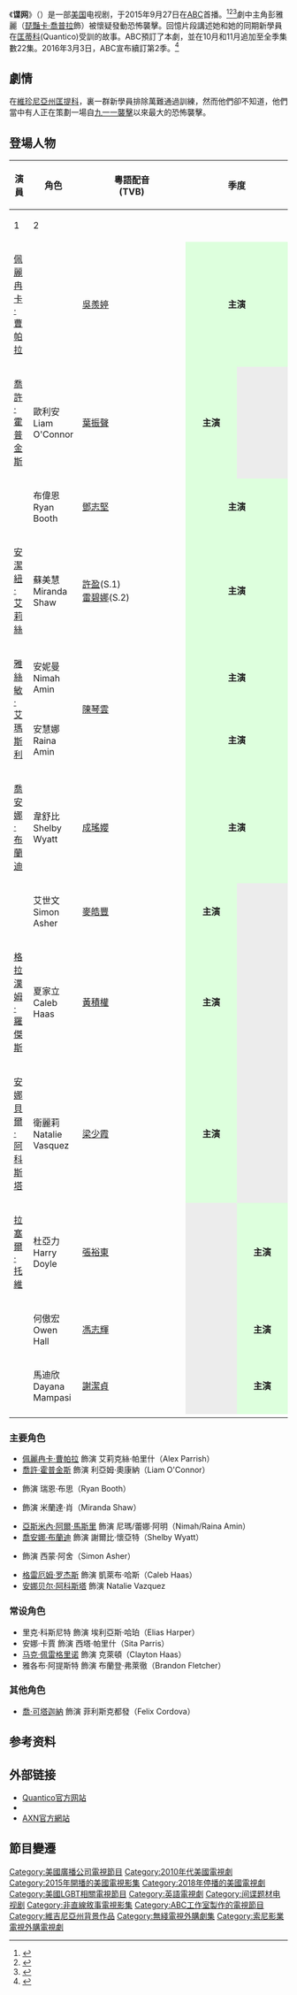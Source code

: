 {{NoteTA
|G1=Show
|T=zh-cn:谍网; zh-tw:諜影行動; zh-hk:無間諜戰;
|1=zh-cn:谍网; zh-tw:諜影行動; zh-hk:無間諜戰;
|2=zh-cn:匡提科; zh-tw:匡堤科; zh-hk:匡蒂科;
|3=zh-tw:艾莉克絲·帕里什; zh-hk:彭雅麗;
|4=zh-tw:利亞姆·奧康納; zh-hk:利安;
}}
{{Infobox television
| show_name            = 谍网
| original_name        = ''{{lang|en|Quantico}}''
| image                = Quantico.png
| caption              = 
| show_name_2          = 
| genre                = [[驚悚|驚悚]]<br />[[戏剧|戏剧]]
| format               = 电视连续剧
| creator              = {{link-en|约书亚·赛峰|Joshua Safran}}
| based_on             = 
| developer            = 
| writer               = 
| director             = 
| creative_director    = 
| presenter            = 
| starring             = {{Plainlist|
*[[佩丽冉卡·曹帕拉|佩丽冉卡·曹帕拉]]
*[[喬許·霍普金斯|喬許·霍普金斯]]
*{{link-en|杰克·麦克劳克林|Jake McLaughlin}}
*[[安潔紐·艾莉絲|安潔紐·艾莉絲]]
*[[亞斯米內·阿爾·馬斯里|亞斯米內·阿爾·馬斯里]]
*[[喬安娜·布蘭笛|喬安娜·布蘭笛]]
*{{link-en|泰特·埃林顿|Tate Ellington}}
*[[格雷厄姆·罗杰斯|格雷厄姆·罗杰斯]]}}
| judges               = 
| voices               = 
| narrated             = 
| theme_music_composer = 
| opentheme            = 
| endtheme             = 
| composer             = 乔尔·理查德
| country              = {{USA}}
| language             = [[英语|英语]]
| num_seasons          = 3
| num_episodes         = 57
| list_episodes        = 
| executive_producer   = {{Plainlist|
*{{link-en|马克·戈登|Mark Gordon}}
*罗伯特·蘇特納
*尼古拉斯·佩珀
*{{link-en|约书亚·赛峰|Joshua Safran}}}}
| producer             = 芭芭拉·达历桑德罗
| editor               = 
| location             = [[長島_(紐約州)|長島]]
| cinematography       = 史蒂芬·費列貝克 <br/> 托德·坎贝尔
| camera               = 
| runtime              = 43分钟
| company              = {{Plainlist|
*{{link-en|ABC Studios|ABC Studios}}
*The Mark Gordon Company
*Random Acts Productions}}
| distributor          = {{link-en|迪士尼–ABC國內電視|Disney–ABC Domestic Television}}
| channel              = [[美国广播公司|ABC]]
| picture_format       = [[480i|480i]] ([[標準畫質電視|SDTV]])<br />[[1080i|1080i]] ([[高清电视|HDTV]])
| audio_format         = 
| first_aired          = {{Start date|2015|9|27}}
| last_aired           = {{End date|2018|8|3}}
| preceded_by          = 
| followed_by          = 
| related              = 
| website              = http://abc.go.com/shows/quantico
| website_title        = 官方网站
| production_website   = 
| imdb_id              = 4428122
| 台灣名稱             = 諜影行動
| 港澳名稱             = 臥底潛行（AXN）<br/>無間諜戰（無綫電視明珠台）
| 日本名稱             = クワンティコ / FBIアカデミーの真実
}}
《'''谍网'''》（{{lang-en|'''''Quantico'''''}}）是一部[[美国|美国]]电视剧，于2015年9月27日在[[美国广播公司|ABC]]首播。<ref>{{cite web|url=http://deadline.com/2015/05/the-catch-jenna-bans-family-kings-prophets-boom-la-crime-wicked-city-quantico-series-abc-1201422660/|title=ABC Picks Up Dramas 'The Catch', Jenna Bans, 'Kings & Prophets', 'Boom', 'L.A. Crime' & 'Quantico' To Series|last=Andreeva|first=Nellie|work=[[Deadline.com|Deadline.com]]|date=May 7, 2015|accessdate=May 8, 2015|archive-date=2015-05-09|archive-url=https://web.archive.org/web/20150509202533/http://deadline.com/2015/05/the-catch-jenna-bans-family-kings-prophets-boom-la-crime-wicked-city-quantico-series-abc-1201422660/|dead-url=no}}</ref><ref>{{cite web|url=http://www.deadline.com/2015/06/of-kings-prophets-pulled-quantico-move-sunday-abc-1201436369/|title='Of Kings and Prophets' Pulled From ABC Fall Schedule, 'Quantico' Goes To Sunday|last=Andreeva|first=Nellie|work=[[Deadline.com|Deadline.com]]|date=June 2, 2015|accessdate=June 2, 2015|archive-date=2015-06-02|archive-url=https://web.archive.org/web/20150602231308/http://deadline.com/2015/06/of-kings-prophets-pulled-quantico-move-sunday-abc-1201436369/|dead-url=no}}</ref><ref name=fallspd>{{cite web|url=http://deadline.com/2015/06/abc-fall-premiere-dates-wicked-city-october-launch-1201440727/|title=ABC Fall Premiere Dates: ‘Wicked City’ Gets October Launch On Tuesday|author=Nellie Andreeva|work=Deadline|accessdate=11 June 2015|archive-date=2015-11-06|archive-url=https://web.archive.org/web/20151106230620/http://deadline.com/2015/06/abc-fall-premiere-dates-wicked-city-october-launch-1201440727/|dead-url=no}}</ref>劇中主角彭雅麗（[[琵豔卡·喬普拉|琵豔卡·喬普拉]]飾）被懷疑發動恐怖襲擊。回憶片段講述她和她的同期新學員在[[匡蒂科|匡蒂科]](Quantico){{link-en|FBI學院|FBI Academy}}受訓的故事。ABC預訂了本劇，並在10月和11月追加至全季集數22集。2016年3月3日，ABC宣布續訂第2季。<ref name="ABC Renewals">{{cite web|url=http://tvbythenumbers.zap2it.com/2016/03/03/once-upon-a-time-renewed-for-season-6-at-abc/|title='Once Upon a Time,' 'The Goldbergs', 'Fresh Off the Boat' and 'Quantico' renewed at ABC|last=Porter|first=Rick|work=TV by the Numbers|date=March 3, 2016|accessdate=March 3, 2016|archive-date=2016-03-04|archive-url=https://web.archive.org/web/20160304093922/http://tvbythenumbers.zap2it.com/2016/03/03/once-upon-a-time-renewed-for-season-6-at-abc/|dead-url=yes}}</ref>

== 劇情 ==
在[[維珍尼亞州|維珍尼亞州]][[匡提科|匡提科]]，{{link-en|FBI學院|FBI Academy}}裏一群新學員排除萬難通過訓練，然而他們卻不知道，他們當中有人正在策劃一場自[[九一一襲擊|九一一襲擊]]以來最大的恐怖襲擊。

== 登場人物 ==
{| class="wikitable sortable" style="width:60%;" 
|-
! rowspan="2"| 演員
! rowspan="2"| 角色
! rowspan="2"| 粵語配音<br>(TVB)
! colspan="2" class="unsortable"| 季度
! rowspan="2"| 演出<br>集數
|-
! style="width:7%;" | 1
! style="width:7%;" | 2
|-
| [[佩麗冉卡·曹帕拉|佩麗冉卡·曹帕拉]]<br>{{lang|en|Priyanka Chopra}}
| {{link-en|彭雅麗|Alex Parrish}}<br>{{lang|en|Alexandra "Alex" Parrish}}
| [[吳羨婷|吳羨婷]]
| colspan="2" style="background:#dfd; text-align:center;"| '''主演'''
| 22
|-
| [[喬許·霍普金斯|喬許·霍普金斯]]<br>{{lang|en|Josh Hopkins}}
| 歐利安<br>Liam O'Connor
| [[葉振聲|葉振聲]]
| colspan="1" style="background:#dfd; text-align:center;"| '''主演'''
| colspan="1" style="background: #ececec; color: grey; vertical-align: middle; text-align: center; " class="table-na"|
| 22
|-
| {{link-en|傑克·麥勞夫林|Jake McLaughlin}}<br>{{lang|en|Jake McLaughlin}}
| 布偉恩<br>Ryan Booth
| [[鄧志堅|鄧志堅]]
| colspan="2" style="background:#dfd; text-align:center;"| '''主演'''
| 22
|-
| [[安潔紐·艾莉絲|安潔紐·艾莉絲]]<br>{{lang|en|Aunjanue Ellis}}
| 蘇美慧<br>Miranda Shaw
| [[許盈|許盈]](S.1)<br>[[雷碧娜|雷碧娜]](S.2)
| colspan="2" style="background:#dfd; text-align:center;"| '''主演'''
| 21
|-
| rowspan="2"|[[雅絲敏·艾瑪斯利|雅絲敏·艾瑪斯利]]<br>{{lang|en|Yasmine Al Massri}}
| 安妮曼<br>Nimah Amin
| rowspan="2"|[[陳琴雲|陳琴雲]]
| colspan="2" style="background:#dfd; text-align:center;"| '''主演'''
| 22
|-
| 安慧娜<br>Raina Amin
| colspan="2" style="background:#dfd; text-align:center;"| '''主演'''
| 22
|-
| [[喬安娜·布蘭迪|喬安娜·布蘭迪]]<br>{{lang|en|Johanna Braddy}}
| 韋舒比<br>Shelby Wyatt
| [[成瑤孆|成瑤孆]]
| colspan="2" style="background:#dfd; text-align:center;"| '''主演'''
| 22
|-
| {{link-en|塔特·艾靈頓|Tate Ellington}}<br>{{lang|en|Tate Ellington}}
| 艾世文<br>Simon Asher
| [[麥皓豐|麥皓豐]]
| colspan="1" style="background:#dfd; text-align:center;"| '''主演'''
| colspan="1" style="background: #ececec; color: grey; vertical-align: middle; text-align: center; " class="table-na"|
| 22
|-
| [[格拉漢姆·羅傑斯|格拉漢姆·羅傑斯]]<br>{{lang|en|Graham Rogers}}
| 夏家立<br>Caleb Haas
| [[黃積權|黃積權]]
| colspan="1" style="background:#dfd; text-align:center;"| '''主演'''
| colspan="1" style="background: #ececec; color: grey; vertical-align: middle; text-align: center; " class="table-na"|
| 22
|-
| [[安娜貝爾·阿科斯塔|安娜貝爾·阿科斯塔]]<br>{{lang|en|Anabelle Acosta}}
| 衛麗莉<br>Natalie Vasquez
| [[梁少霞|梁少霞]]
| colspan="1" style="background:#dfd; text-align:center;"| '''主演'''
| colspan="1" style="background: #ececec; color: grey; vertical-align: middle; text-align: center; " class="table-na"|
| 11
|-
| [[拉塞爾·托維|拉塞爾·托維]]<br>{{lang|en|Russell Tovey}}
| 杜亞力<br>Harry Doyle
| [[張裕東|張裕東]]
| colspan="1" style="background: #ececec; color: grey; vertical-align: middle; text-align: center; " class="table-na"|
| colspan="1" style="background:#dfd; text-align:center;"| '''主演'''
| 
|-
| {{link-en|布萊爾·安德伍德|Blair Underwood}}<br>{{lang|en|Blair Underwood}}
| 何傲宏<br>Owen Hall
| [[馮志輝|馮志輝]]
| colspan="1" style="background: #ececec; color: grey; vertical-align: middle; text-align: center; " class="table-na"|
| colspan="1" style="background:#dfd; text-align:center;"| '''主演'''
| 
|-
| {{link-en|珀尔·塔斯|Pearl Thusi}}<br>{{lang|en|Pearl Thusi}}
| 馬迪欣<br>Dayana Mampasi
| [[謝潔貞|謝潔貞]]
| colspan="1" style="background: #ececec; color: grey; vertical-align: middle; text-align: center; " class="table-na"|
| colspan="1" style="background:#dfd; text-align:center;"| '''主演'''
| 
|-
|}

=== 主要角色 ===
*[[佩麗冉卡·曹帕拉|佩麗冉卡·曹帕拉]] 飾演 艾莉克絲·帕里什（Alex Parrish）
*[[喬許·霍普金斯|喬許·霍普金斯]] 飾演 利亞姆·奧康納（Liam O'Connor）
*{{link-en|杰克·麦克劳克林|Jake McLaughlin}} 飾演 瑞恩·布思（Ryan Booth）
*{{link-en|奧珍紐·艾利斯|Aunjanue Ellis}} 飾演 米蘭達·肖（Miranda Shaw）
*[[亞斯米內·阿爾·馬斯里|亞斯米內·阿爾·馬斯里]] 飾演 尼瑪/蕾娜·阿明（Nimah/Raina Amin）
*[[喬安娜·布蘭迪|喬安娜·布蘭迪]] 飾演 謝爾比·懷亞特（Shelby Wyatt）
*{{link-en|泰特·埃林顿|Tate Ellington}} 飾演 西蒙·阿舍（Simon Asher）
*[[格雷厄姆·罗杰斯|格雷厄姆·罗杰斯]] 飾演 凱萊布·哈斯（Caleb Haas）
*[[安娜贝尔·阿科斯塔|安娜贝尔·阿科斯塔]] 飾演 Natalie Vazquez

=== 常设角色 ===
*里克·科斯尼特 飾演 埃利亞斯·哈珀（Elias Harper）
*安娜·卡賈 飾演 西塔·帕里什（Sita Parris）
*[[马克·佩雷格里诺|马克·佩雷格里诺]] 飾演 克萊頓（Clayton Haas）
*雅各布·阿提斯特 飾演 布蘭登·弗萊徹（Brandon Fletcher）

=== 其他角色 ===
*[[喬·可塔迦納|喬·可塔迦納]] 飾演 菲利斯克都發（Felix Cordova）

== 参考资料 ==
{{reflist}}

==外部链接==
* [http://abc.go.com/shows/quantico Quantico官方网站]{{Wayback|url=http://abc.go.com/shows/quantico |date=20170720053112 }} {{en icon}}
* {{IMDb title|4428122}}
* [http://www.axn-taiwan.com/programs/die-ying-xing-dong AXN官方網站]{{Wayback|url=http://www.axn-taiwan.com/programs/die-ying-xing-dong |date=20160820133613 }}{{zh-tw}}

==節目變遷==
{{電視節目的變遷
|電視台={{HKG}}[[無綫電視|無綫電視]][[明珠台|明珠台]]
|播放檔次=星期四 22:40-23:35<br />10月20日 暫停播映
|節目名稱=無間諜戰（第一季）<br />（2016.07.07 - 2016.12.08）
|上一節目=[[女超人_(電視劇)|女超人]]（第一季）<br />（2016.02.18 - 2016.06.30）
|下一節目=[[法網危情|法網危情]]（第二季）<br />（2016.12.15 - 2017.03.23）
|2播放檔次=星期三 22:40-23:35
|2節目名稱=無間諜戰（第二季）<br />（2017.06.21 - 2017.11.15）
|2上一節目=[[女超人_(電視劇)|女超人]]（第二季）<br />（2017.01.18 - 2017.06.14）
|2下一節目=[[血變|血變]]（第四季）<br />（2017.11.22 - 2018.01.24）
}}

{{DEFAULTSORT:Quantico (TV series)}}
[[Category:美國廣播公司電視節目|Category:美國廣播公司電視節目]]
[[Category:2010年代美國電視劇|Category:2010年代美國電視劇]]
[[Category:2015年開播的美國電視影集|Category:2015年開播的美國電視影集]]
[[Category:2018年停播的美國電視劇|Category:2018年停播的美國電視劇]]
[[Category:美國LGBT相關電視節目|Category:美國LGBT相關電視節目]]
[[Category:英語電視劇|Category:英語電視劇]]
[[Category:间谍题材电视剧|Category:间谍题材电视剧]]
[[Category:非直線敘事電視影集|Category:非直線敘事電視影集]]
[[Category:ABC工作室製作的電視節目|Category:ABC工作室製作的電視節目]]
[[Category:維吉尼亞州背景作品|Category:維吉尼亞州背景作品]]
[[Category:無綫電視外購劇集|Category:無綫電視外購劇集]]
[[Category:索尼影業電視外購電視劇|Category:索尼影業電視外購電視劇]]